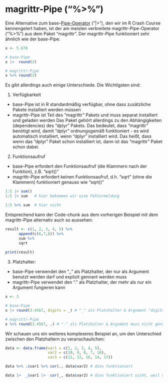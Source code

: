 
# magrittr-Pipe ("%>%")

Eine Alternative zum base-[Pipe-Operator](Pipe_Operator.qmd) ("|>"), den wir im R Crash Course kennengelert haben, ist der am meisten verbreitete magrittr-Pipe-Operator ("%>%") aus dem Paket "magrittr". Der magrittr-Pipe funktioniert sehr ähnlich wie der base-Pipe: 

```r

x <- 5.678

# base-Pipe 
x |>  round(2)

# magrittr-Pipe
x %>% round(2)

```


Es gibt allerdings auch einige Unterschiede. Die Wichtigsten sind:    

1) Verfügbarkeit
- base-Pipe ist in R standardmäßig verfügbar, ohne dass zusätzliche Pakete installiert werden müssen 
- magrittr-Pipe ist Teil des "magrittr" Pakets und muss separat installiert und geladen werden
Das Paket gehört allerdings zu den Abhängigkeiten (dependencies) des "dplyr" Pakets. Das bedeutet, dass "magrittr" benötigt wird, damit "dplyr" ordnungsgemäß funktioniert - es wird automatisch installiert, wenn "dplyr" installiert wird. Das heißt, dass wenn das "dplyr" Paket schon installiert ist, dann ist das "magrittr" Paket schon dabei.

2) Funktionsaufruf
- base-Pipe erfordert den Funktionsaufruf (die Klammern nach der Funktion), z.B. "sqrt()"
- magrittr-Pipe erfordert keinen Funktionsaufruf, d.h. "sqrt" (ohne die Klammern) funktioniert genauso wie "sqrt()"

```r

1:5 |> sum()
1:5 |> sum   # hier bekommen wir eine Fehlermeldung

1:5 %>% sum  # hier nicht 

```

Entsprechend kann der Code-chunk aus dem vorherigen Beispiel mit dem magrittr-Pipe alternativ auch so aussehen: 
```r

result <- c(1, 2, 3, 4, 5) %>%   
      append(c(6,7,8)) %>%      
      sum %>%                 
      sqrt                   
          
print(result)

```


3) Platzhalter:
- base-Pipe verwendet den "_" als Platzhalter, der nur als Argument benutzt werden darf und explizit gennant werden muss
- magrittr-Pipe verwendet den "." als Platzhalter, der mehr als nur ein Argument fungieren kann

```r

x <- 3

# base-Pipe 
x |> round(3.4567, digits = _) # "_" als Platzhalter & Argument "digits" muss genannt werden

# magrittr-Pipe
x %>% round(3.4567, .) # "." als Platzhalter & Argument muss nicht genannt werden

```

Wir schauen uns ein weiteres komplexeres Beispiel an, um den Unterschied zwischen den Platzhaltern zu veranschaulichen: 
```r

data <- data.frame(var1 = c(1, 2, 3, 4, 5),
                   var2 = c(10, 9, 8, 7, 10),
                   var3 = c(11, 12, 16, 14, 17))

data %>% .$var1 %>% cor(., data$var2) # dies funktioniert

data |>  _$var1 |>  cor(_, data$var2) # dies funktioniert nicht, weil der Platzhalter "_" nur als Argument verwendet werden darf und wir bekommen eine Fehlermeldung

```
